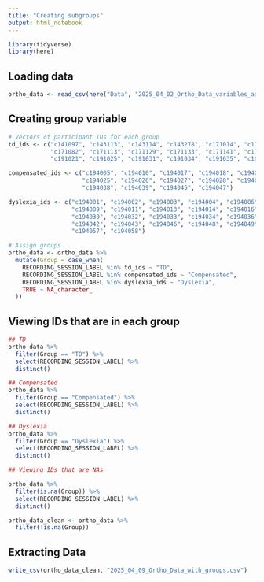 ```yaml
---
title: "Creating subgroups"
output: html_notebook
---
```


```r
library(tidyverse)
library(here)
```


## Loading data

```r
ortho_data <- read_csv(here("Data", "2025_04_02_Ortho_Data_variables_added.csv"))
```

## Creating group variable

```r

# Vectors of participant IDs for each group
td_ids <- c("c141097", "c143113", "c143114", "c143278", "c171014", "c171064", "c171071", "c171080",
            "c171082", "c171113", "c171129", "c171133", "c171141", "c171144", "c191018", "c191020",
            "c191021", "c191025", "c191031", "c191034", "c191035", "c191036", "c191060")

compensated_ids <- c("c194005", "c194010", "c194017", "c194018", "c194019", "c194020", "c194022", 
                     "c194025", "c194026", "c194027", "c194028", "c194029", "c194031", "c194035", 
                     "c194038", "c194039", "c194045", "c194047")

dyslexia_ids <- c("c194001", "c194002", "c194003", "c194004", "c194006", "c194007", "c194008", 
                  "c194009", "c194011", "c194013", "c194014", "c194016", "c194021", "c194023", 
                  "c194030", "c194032", "c194033", "c194034", "c194036", "c194040", "c194041", 
                  "c194042", "c194043", "c194046", "c194048", "c194049", "c194051", "c194055", 
                  "c194057", "c194058")

# Assign groups
ortho_data <- ortho_data %>%
  mutate(Group = case_when(
    RECORDING_SESSION_LABEL %in% td_ids ~ "TD",
    RECORDING_SESSION_LABEL %in% compensated_ids ~ "Compensated",
    RECORDING_SESSION_LABEL %in% dyslexia_ids ~ "Dyslexia",
    TRUE ~ NA_character_
  ))

```


## Viewing IDs that are in each group

```r
## TD
ortho_data %>%
  filter(Group == "TD") %>%
  select(RECORDING_SESSION_LABEL) %>%
  distinct()
```

```r
## Compensated
ortho_data %>%
  filter(Group == "Compensated") %>%
  select(RECORDING_SESSION_LABEL) %>%
  distinct()
```


```r
## Dyslexia
ortho_data %>%
  filter(Group == "Dyslexia") %>%
  select(RECORDING_SESSION_LABEL) %>%
  distinct()
```





```r
## Viewing IDs that are NAs

ortho_data %>%
  filter(is.na(Group)) %>%
  select(RECORDING_SESSION_LABEL) %>%
  distinct()
```



```r
ortho_data_clean <- ortho_data %>%
  filter(!is.na(Group))
```

## Extracting Data

```r
write_csv(ortho_data_clean, "2025_04_09_Ortho_Data_with_groups.csv")
```





























